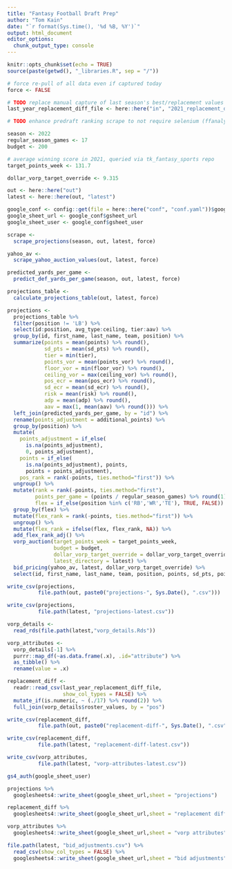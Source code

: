 ```yaml
---
title: "Fantasy Football Draft Prep"
author: "Tom Kain"
date: "`r format(Sys.time(), '%d %B, %Y')`"
output: html_document
editor_options: 
  chunk_output_type: console
---
```


```r
knitr::opts_chunk$set(echo = TRUE)
source(paste(getwd(), "_libraries.R", sep = "/"))
```

```r
# force re-pull of all data even if captured today
force <- FALSE

# TODO replace manual capture of last season's best/replacement values with api query
last_year_replacement_diff_file <- here::here("in", "2021_replacement_diff.csv")

# TODO enhance predraft ranking scrape to not require selenium (ffanalytics::yahoo_draft())

season <- 2022
regular_season_games <- 17
budget <- 200

# average winning score in 2021, queried via tk_fantasy_sports repo
target_points_week <- 131.7 

dollar_vorp_target_override <- 9.315

out <- here::here("out")
latest <- here::here(out, "latest")

google_conf <- config::get(file = here::here("conf", "conf.yaml"))$google
google_sheet_url <- google_conf$gsheet_url
google_sheet_user <- google_conf$gsheet_user
```

```r
scrape <- 
  scrape_projections(season, out, latest, force)
```

```r
yahoo_av <- 
  scrape_yahoo_auction_values(out, latest, force)
```

```r
predicted_yards_per_game <- 
  predict_def_yards_per_game(season, out, latest, force)
```

```r
projections_table <- 
  calculate_projections_table(out, latest, force)
```

```r
projections <-
  projections_table %>%
  filter(position != 'LB') %>% 
  select(id:position, avg_type:ceiling, tier:aav) %>% 
  group_by(id, first_name, last_name, team, position) %>% 
  summarize(points = mean(points) %>% round(),
            sd_pts = mean(sd_pts) %>% round(),
            tier = min(tier),
            points_vor = mean(points_vor) %>% round(),
            floor_vor = min(floor_vor) %>% round(),
            ceiling_vor = max(ceiling_vor) %>% round(),
            pos_ecr = mean(pos_ecr) %>% round(),
            sd_ecr = mean(sd_ecr) %>% round(),
            risk = mean(risk) %>% round(),
            adp = mean(adp) %>% round(),
            aav = max(1, mean(aav) %>% round())) %>% 
  left_join(predicted_yards_per_game, by = "id") %>%
  rename(points_adjustment = additional_points) %>% 
  group_by(position) %>% 
  mutate(
    points_adjustment = if_else(
      is.na(points_adjustment), 
      0, points_adjustment),
    points = if_else(
      is.na(points_adjustment), points,
      points + points_adjustment),
    pos_rank = rank(-points, ties.method="first")) %>% 
  ungroup() %>% 
  mutate(rank = rank(-points, ties.method="first"),
         points_per_game = (points / regular_season_games) %>% round(1),
         flex = if_else(position %in% c('RB','WR','TE'), TRUE, FALSE)) %>% 
  group_by(flex) %>% 
  mutate(flex_rank = rank(-points, ties.method="first")) %>% 
  ungroup() %>% 
  mutate(flex_rank = ifelse(flex, flex_rank, NA)) %>% 
  add_flex_rank_adj() %>% 
  vorp_auction(target_points_week = target_points_week,
               budget = budget,
               dollar_vorp_target_override = dollar_vorp_target_override,
               latest_directory = latest) %>% 
  bid_pricing(yahoo_av, latest, dollar_vorp_target_override) %>% 
  select(id, first_name, last_name, team, position, points, sd_pts, points_adjustment, points_per_game, risk, adp, aav, rank, pos_rank, flex_rank, flex_rank_adj, vorp, vorf, max_yahoo_value, max_bid, bid_diff, dollar_vorp, dollar_vorf)

write_csv(projections, 
          file.path(out, paste0("projections-", Sys.Date(), ".csv")))

write_csv(projections, 
          file.path(latest, "projections-latest.csv"))
```

```r
vorp_details <-
  read_rds(file.path(latest,"vorp_details.Rds"))

vorp_attributes <-
  vorp_details[-1] %>% 
  purrr::map_df(~as.data.frame(.x), .id="attribute") %>% 
  as_tibble() %>% 
  rename(value = .x)

replacement_diff <-
  readr::read_csv(last_year_replacement_diff_file,
                  show_col_types = FALSE) %>% 
  mutate_if(is.numeric, ~ (./17) %>% round(2)) %>% 
  full_join(vorp_details$roster_values, by = "pos")

write_csv(replacement_diff, 
          file.path(out, paste0("replacement-diff-", Sys.Date(), ".csv")))

write_csv(replacement_diff, 
          file.path(latest, "replacement-diff-latest.csv"))

write_csv(vorp_attributes,
          file.path(latest, "vorp-attributes-latest.csv"))
```

```r
gs4_auth(google_sheet_user)

projections %>% 
  googlesheets4::write_sheet(google_sheet_url,sheet = "projections")

replacement_diff %>% 
  googlesheets4::write_sheet(google_sheet_url,sheet = "replacement diff")

vorp_attributes %>% 
  googlesheets4::write_sheet(google_sheet_url,sheet = "vorp attributes")

file.path(latest, "bid_adjustments.csv") %>% 
  read_csv(show_col_types = FALSE) %>% 
  googlesheets4::write_sheet(google_sheet_url,sheet = "bid adjustments")
```